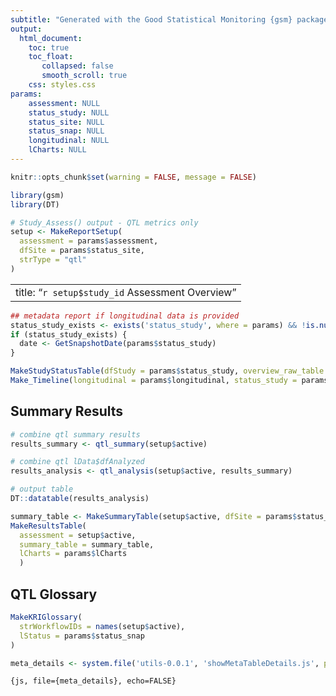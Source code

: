 ```yaml
---
subtitle: "Generated with the Good Statistical Monitoring {gsm} package"
output:
  html_document:
    toc: true
    toc_float:
       collapsed: false
       smooth_scroll: true
    css: styles.css
params:
    assessment: NULL
    status_study: NULL
    status_site: NULL
    status_snap: NULL
    longitudinal: NULL
    lCharts: NULL
---
```


```r
knitr::opts_chunk$set(warning = FALSE, message = FALSE) 
```

```r
library(gsm)
library(DT)

# Study_Assess() output - QTL metrics only
setup <- MakeReportSetup(
  assessment = params$assessment, 
  dfSite = params$status_site,
  strType = "qtl"
)

```

---
title: "`r setup$study_id` Assessment Overview"
---


```r
## metadata report if longitudinal data is provided
status_study_exists <- exists('status_study', where = params) && !is.null(params$status_study)
if (status_study_exists) {
  date <- GetSnapshotDate(params$status_study)
}

```


```r
MakeStudyStatusTable(dfStudy = params$status_study, overview_raw_table = setup$overview_raw_table, longitudinal = params$longitudinal)
Make_Timeline(longitudinal = params$longitudinal, status_study = params$status_study)
```

## Summary Results

```r
# combine qtl summary results
results_summary <- qtl_summary(setup$active)

# combine qtl lData$dfAnalyzed
results_analysis <- qtl_analysis(setup$active, results_summary)

# output table
DT::datatable(results_analysis)
```


```r
summary_table <- MakeSummaryTable(setup$active, dfSite = params$status_site)
MakeResultsTable(
  assessment = setup$active, 
  summary_table = summary_table, 
  lCharts = params$lCharts
  )
```


## QTL Glossary

```r
MakeKRIGlossary(
  strWorkflowIDs = names(setup$active),
  lStatus = params$status_snap
)
```


```r
meta_details <- system.file('utils-0.0.1', 'showMetaTableDetails.js', package = "gsm")
```

```{js, file={meta_details}, echo=FALSE}
```
